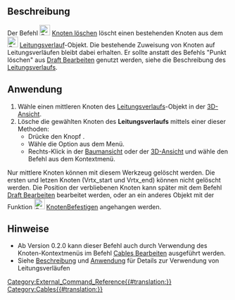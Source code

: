 <languages/>

{{Docnav/de
|[[Cables_AddVertex/de|KnotenHinzufügen]]
|[[Cables_AttachVertex/de|KnotenBefestigen]]
|[[Cables_Workbench/de|Cables]]
|IconL=Cables_AddVertex.svg
|IconR=Cables_AttachVertex.svg
|IconC=Cables_workbench_icon.svg
}}

{{GuiCommand/de
|Name=Cables DelVertex
|Name/de=Cables KnotenLöschen
|MenuLocation= Leitungsverlauf → Knoten löschen
|Workbenches=[[Cables_Workbench/de|Cables]]
|Shortcut={{KEY|W}} {{KEY|D}}
|Version=0.1.0
|SeeAlso=[[Cables_AddVertex/de|Cables KnotenHinzufügen]]
}}

<span id="Description"></span>
==Beschreibung==

Der Befehl [[Image:Cables_DelVertex.svg|24px]] [[Cables_DelVertex/de|Knoten löschen]] löscht einen bestehenden Knoten aus dem  [[Image:Cables_WireFlex.svg|24px]] [[Cables_WireFlex/de|Leitungsverlauf]]-Objekt. Die bestehende Zuweisung von Knoten auf Leitungsverläufen bleibt dabei erhalten. Er sollte anstatt des Befehls "Punkt löschen" aus [[Draft_Edit/de|Draft Bearbeiten]] genutzt werden, siehe die Beschreibung des [[Cables_WireFlex/de#Description|Leitungsverlaufs]].

<span id="Usage"></span>
==Anwendung==

# Wähle einen mittleren Knoten des [[Cables_WireFlex/de|Leitungsverlaufs]]-Objekt in der [[3D_View/de|3D-Ansicht]].
# Lösche die gewählten Knoten des '''Leitungsverlaufs''' mittels einer dieser Methoden:
#* Drücke den Knopf {{Button|[[Image:Cables_DelVertex.svg|16px]] [[Cables_DelVertex/de|Knoten löschen]]}}.
#* Wähle die Option {{MenuCommand|Leitungsverlauf → [[Image:Cables_DelVertex.svg|16px]] Knoten löschen}} aus dem Menü.
#* Rechts-Klick in der [[Tree_View/de|Baumansicht]] oder der [[3D_View/de|3D-Ansicht]] und wähle den Befehl {{MenuCommand|Leitungsverlauf → [[Image:Cables_DelVertex.svg|16px]] Knoten löschen}} aus dem Kontextmenü.

Nur mittlere Knoten können mit diesem Werkzeug gelöscht werden. Die ersten und letzen Knoten (Vrtx_start und Vrtx_end) können nicht gelöscht werden. Die Position der verbliebenen Knoten kann später mit dem Befehl [[Draft_Edit/de|Draft Bearbeiten]] bearbeitet werden, oder an ein anderes Objekt mit der Funktion [[Image:Cables_AttachVertex.svg|24px]] [[Cables_AttachVertex/de|KnotenBefestigen]] angehangen werden.

<span id="Notes"></span>
==Hinweise==

* Ab Version 0.2.0 kann dieser Befehl auch durch Verwendung des Knoten-Kontextmenüs im Befehl [[Cables_Edit/de|Cables Bearbeiten]] ausgeführt werden.
* Siehe [[Cables_WireFlex/de#Description|Beschreibung]] und [[Cables_WireFlex/de#Usage|Anwendung]] für Details zur Verwendung von Leitungsverläufen


{{Docnav/de
|[[Cables_AddVertex/de|KnotenHinzufügen]]
|[[Cables_AttachVertex/de|KnotenBefestigen]]
|[[Cables_Workbench/de|Cables]]
|IconL=Cables_AddVertex.svg
|IconR=Cables_AttachVertex.svg
|IconC=Cables_workbench_icon.svg
}}

[[Category:External_Command_Reference{{#translation:}}]]
[[Category:Cables{{#translation:}}]]